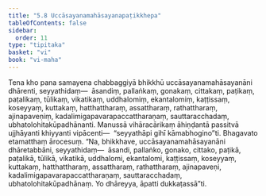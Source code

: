 ```yaml
---
title: "5.8 Uccāsayanamahāsayanapaṭikkhepa"
tableOfContents: false
sidebar:
  order: 11
type: "tipitaka"
basket: "vi"
book: "vi-maha"
---
```



<DynamicBreadcrumb />

<Division number="254" book="vi-maha">

<Paragraph number="1168" book="vi-maha">
Tena kho pana samayena chabbaggiyā bhikkhū uccāsayanamahāsayanāni dhārenti, seyyathidaṃ—  āsandiṃ, pallaṅkaṃ, gonakaṃ, cittakaṃ, paṭikaṃ, paṭalikaṃ, tūlikaṃ, vikatikaṃ, uddhalomiṃ, ekantalomiṃ, kaṭṭissaṃ, koseyyaṃ, kuttakaṃ, hatthattharaṃ, assattharaṃ, rathattharaṃ, ajinapaveṇiṃ, kadalimigapavarapaccattharaṇaṃ, sauttaracchadaṃ, ubhatolohitakūpadhānanti. Manussā vihāracārikaṃ āhiṇḍantā passitvā ujjhāyanti khiyyanti vipācenti—  “seyyathāpi gihī kāmabhogino”ti. Bhagavato etamatthaṃ ārocesuṃ. “Na, bhikkhave, uccāsayanamahāsayanāni dhāretabbāni, seyyathidaṃ—  āsandi, pallaṅko, gonako, cittako, paṭikā, paṭalikā, tūlikā, vikatikā, uddhalomi, ekantalomi, kaṭṭissaṃ, koseyyaṃ, kuttakaṃ, hatthattharaṃ, assattharaṃ, rathattharaṃ, ajinapaveṇi, kadalimigapavarapaccattharaṇaṃ, sauttaracchadaṃ, ubhatolohitakūpadhānaṃ. Yo dhāreyya, āpatti dukkaṭassā”ti.
</Paragraph>
</Division>